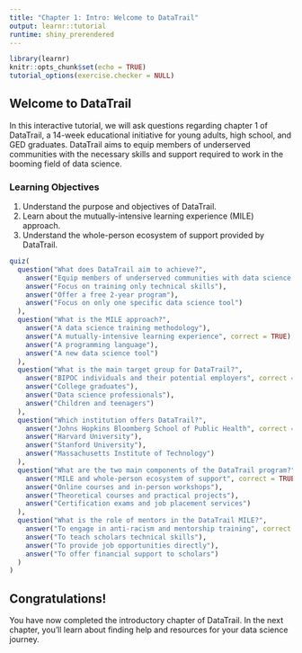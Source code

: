 ```yaml
---
title: "Chapter 1: Intro: Welcome to DataTrail"
output: learnr::tutorial
runtime: shiny_prerendered
---
```


```r
library(learnr)
knitr::opts_chunk$set(echo = TRUE)
tutorial_options(exercise.checker = NULL)
```


## Welcome to DataTrail

In this interactive tutorial, we will ask questions regarding chapter 1 of DataTrail, a 14-week educational initiative for young adults, high school, and GED graduates. DataTrail aims to equip members of underserved communities with the necessary skills and support required to work in the booming field of data science.

### Learning Objectives

1. Understand the purpose and objectives of DataTrail.
2. Learn about the mutually-intensive learning experience (MILE) approach.
3. Understand the whole-person ecosystem of support provided by DataTrail.


```r
quiz(
  question("What does DataTrail aim to achieve?",
    answer("Equip members of underserved communities with data science skills", correct = TRUE),
    answer("Focus on training only technical skills"),
    answer("Offer a free 2-year program"),
    answer("Focus on only one specific data science tool")
  ),
  question("What is the MILE approach?",
    answer("A data science training methodology"),
    answer("A mutually-intensive learning experience", correct = TRUE),
    answer("A programming language"),
    answer("A new data science tool")
  ),
  question("What is the main target group for DataTrail?",
    answer("BIPOC individuals and their potential employers", correct = TRUE),
    answer("College graduates"),
    answer("Data science professionals"),
    answer("Children and teenagers")
  ),
  question("Which institution offers DataTrail?",
    answer("Johns Hopkins Bloomberg School of Public Health", correct = TRUE),
    answer("Harvard University"),
    answer("Stanford University"),
    answer("Massachusetts Institute of Technology")
  ),
  question("What are the two main components of the DataTrail program?",
    answer("MILE and whole-person ecosystem of support", correct = TRUE),
    answer("Online courses and in-person workshops"),
    answer("Theoretical courses and practical projects"),
    answer("Certification exams and job placement services")
  ),
  question("What is the role of mentors in the DataTrail MILE?",
    answer("To engage in anti-racism and mentorship training", correct = TRUE),
    answer("To teach scholars technical skills"),
    answer("To provide job opportunities directly"),
    answer("To offer financial support to scholars")
  )
)
```

## Congratulations!

You have now completed the introductory chapter of DataTrail. In the next chapter, you'll learn about finding help and resources for your data science journey.

